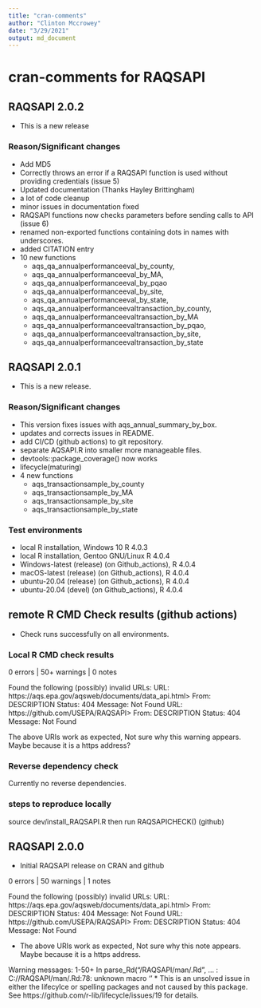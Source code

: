 ```yaml
---
title: "cran-comments"
author: "Clinton Mccrowey"
date: "3/29/2021"
output: md_document
---
```


# cran-comments for RAQSAPI

## RAQSAPI 2.0.2
* This is a new release

### Reason/Significant changes
* Add MD5
* Correctly throws an error if a RAQSAPI function is used without
    providing credentials (issue 5)
* Updated documentation (Thanks Hayley Brittingham)
* a lot of code cleanup
* minor issues in documentation fixed
* RAQSAPI functions now checks parameters before sending calls to API (issue 6)
* renamed non-exported functions containing dots in names with underscores.
* added CITATION entry
* 10 new functions
    - aqs_qa_annualperformanceeval_by_county,
    - aqs_qa_annualperformanceeval_by_MA,
    - aqs_qa_annualperformanceeval_by_pqao
    - aqs_qa_annualperformanceeval_by_site,
    - aqs_qa_annualperformanceeval_by_state,
    - aqs_qa_annualperformanceevaltransaction_by_county,
    - aqs_qa_annualperformanceevaltransaction_by_MA
    - aqs_qa_annualperformanceevaltransaction_by_pqao,
    - aqs_qa_annualperformanceevaltransaction_by_site,
    - aqs_qa_annualperformanceevaltransaction_by_state

## RAQSAPI 2.0.1
* This is a new release.

### Reason/Significant changes
* This version fixes issues with aqs_annual_summary_by_box.
* updates and corrects issues in README.
* add CI/CD (github actions) to git repository.
* separate AQSAPI.R into smaller more manageable files.
* devtools::package_coverage() now works
* lifecycle(maturing)
* 4 new functions
    - aqs_transactionsample_by_county
    - aqs_transactionsample_by_MA
    - aqs_transactionsample_by_site
    - aqs_transactionsample_by_state

### Test environments
* local R installation, Windows 10 R 4.0.3
* local R installation, Gentoo GNU/Linux R 4.0.4
* Windows-latest (release) (on Github_actions), R 4.0.4
* macOS-latest (release) (on Github_actions), R 4.0.4
* ubuntu-20.04 (release) (on Github_actions), R 4.0.4
* ubuntu-20.04 (devel) (on Github_actions), R 4.0.4

## remote R CMD Check results (github actions)
* Check runs successfully on all environments.

### Local R CMD check results

0 errors | 50+ warnings | 0 notes

Found the following (possibly) invalid URLs:
  URL: https://aqs.epa.gov/aqsweb/documents/data_api.html>
    From: DESCRIPTION
    Status: 404
    Message: Not Found
  URL: https://github.com/USEPA/RAQSAPI>
    From: DESCRIPTION
    Status: 404
    Message: Not Found
    
The above URIs work as expected, Not sure why this warning appears. Maybe
  because it is a https address?
  
### Reverse dependency check
  Currently no reverse dependencies.
  
### steps to reproduce locally
  source dev/install_RAQSAPI.R then run RAQSAPICHECK() (github)


## RAQSAPI 2.0.0
  * Initial RAQSAPI release on CRAN and github
  
  0 errors | 50 warnings | 1 notes

Found the following (possibly) invalid URLs:
  URL: https://aqs.epa.gov/aqsweb/documents/data_api.html>
    From: DESCRIPTION
    Status: 404
    Message: Not Found
  URL: https://github.com/USEPA/RAQSAPI>
    From: DESCRIPTION
    Status: 404
    Message: Not Found
    
* The above URIs work as expected, Not sure why this note appears. Maybe
  because it is a https address.
  
Warning messages:
1-50+ In parse_Rd("/RAQSAPI/man/.Rd", ... :
C://RAQSAPI/man/.Rd:78:
unknown macro '\lifecycle'
* This is an unsolved issue in either the lifecylce or spelling packages and not
  caused by this package.
  See https://github.com/r-lib/lifecycle/issues/19 for details.
